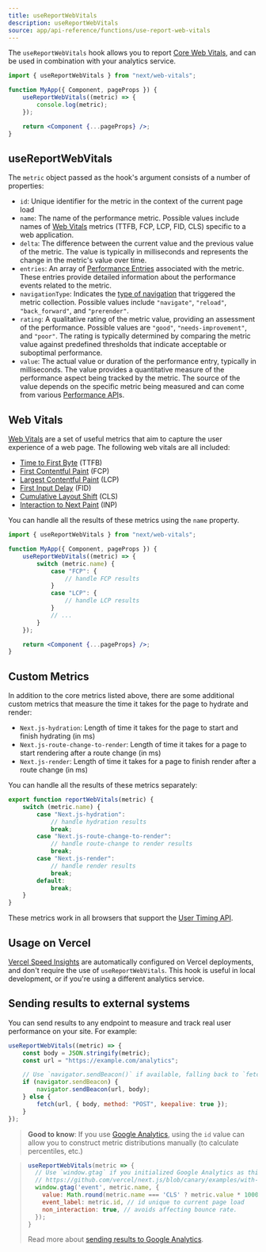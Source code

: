 ```yaml
---
title: useReportWebVitals
description: useReportWebVitals
source: app/api-reference/functions/use-report-web-vitals
---
```


The `useReportWebVitals` hook allows you to report [Core Web Vitals](https://web.dev/vitals/), and can be used in combination with your analytics service.

```jsx filename="pages/_app.js"
import { useReportWebVitals } from "next/web-vitals";

function MyApp({ Component, pageProps }) {
	useReportWebVitals((metric) => {
		console.log(metric);
	});

	return <Component {...pageProps} />;
}
```

## useReportWebVitals

The `metric` object passed as the hook's argument consists of a number of properties:

-   `id`: Unique identifier for the metric in the context of the current page load
-   `name`: The name of the performance metric. Possible values include names of [Web Vitals](#web-vitals) metrics (TTFB, FCP, LCP, FID, CLS) specific to a web application.
-   `delta`: The difference between the current value and the previous value of the metric. The value is typically in milliseconds and represents the change in the metric's value over time.
-   `entries`: An array of [Performance Entries](https://developer.mozilla.org/docs/Web/API/PerformanceEntry) associated with the metric. These entries provide detailed information about the performance events related to the metric.
-   `navigationType`: Indicates the [type of navigation](https://developer.mozilla.org/docs/Web/API/PerformanceNavigationTiming/type) that triggered the metric collection. Possible values include `"navigate"`, `"reload"`, `"back_forward"`, and `"prerender"`.
-   `rating`: A qualitative rating of the metric value, providing an assessment of the performance. Possible values are `"good"`, `"needs-improvement"`, and `"poor"`. The rating is typically determined by comparing the metric value against predefined thresholds that indicate acceptable or suboptimal performance.
-   `value`: The actual value or duration of the performance entry, typically in milliseconds. The value provides a quantitative measure of the performance aspect being tracked by the metric. The source of the value depends on the specific metric being measured and can come from various [Performance API](https://developer.mozilla.org/docs/Web/API/Performance_API)s.

## Web Vitals

[Web Vitals](https://web.dev/vitals/) are a set of useful metrics that aim to capture the user
experience of a web page. The following web vitals are all included:

-   [Time to First Byte](https://developer.mozilla.org/docs/Glossary/Time_to_first_byte) (TTFB)
-   [First Contentful Paint](https://developer.mozilla.org/docs/Glossary/First_contentful_paint) (FCP)
-   [Largest Contentful Paint](https://web.dev/lcp/) (LCP)
-   [First Input Delay](https://web.dev/fid/) (FID)
-   [Cumulative Layout Shift](https://web.dev/cls/) (CLS)
-   [Interaction to Next Paint](https://web.dev/inp/) (INP)

You can handle all the results of these metrics using the `name` property.

```jsx filename="pages/_app.js"
import { useReportWebVitals } from "next/web-vitals";

function MyApp({ Component, pageProps }) {
	useReportWebVitals((metric) => {
		switch (metric.name) {
			case "FCP": {
				// handle FCP results
			}
			case "LCP": {
				// handle LCP results
			}
			// ...
		}
	});

	return <Component {...pageProps} />;
}
```

## Custom Metrics

In addition to the core metrics listed above, there are some additional custom metrics that
measure the time it takes for the page to hydrate and render:

-   `Next.js-hydration`: Length of time it takes for the page to start and finish hydrating (in ms)
-   `Next.js-route-change-to-render`: Length of time it takes for a page to start rendering after a
    route change (in ms)
-   `Next.js-render`: Length of time it takes for a page to finish render after a route change (in ms)

You can handle all the results of these metrics separately:

```js
export function reportWebVitals(metric) {
	switch (metric.name) {
		case "Next.js-hydration":
			// handle hydration results
			break;
		case "Next.js-route-change-to-render":
			// handle route-change to render results
			break;
		case "Next.js-render":
			// handle render results
			break;
		default:
			break;
	}
}
```

These metrics work in all browsers that support the [User Timing API](https://caniuse.com/#feat=user-timing).

## Usage on Vercel

[Vercel Speed Insights](https://vercel.com/docs/concepts/speed-insights) are automatically configured on Vercel deployments, and don't require the use of `useReportWebVitals`. This hook is useful in local development, or if you're using a different analytics service.

## Sending results to external systems

You can send results to any endpoint to measure and track
real user performance on your site. For example:

```js
useReportWebVitals((metric) => {
	const body = JSON.stringify(metric);
	const url = "https://example.com/analytics";

	// Use `navigator.sendBeacon()` if available, falling back to `fetch()`.
	if (navigator.sendBeacon) {
		navigator.sendBeacon(url, body);
	} else {
		fetch(url, { body, method: "POST", keepalive: true });
	}
});
```

> **Good to know**: If you use [Google Analytics](https://analytics.google.com/analytics/web/), using the
> `id` value can allow you to construct metric distributions manually (to calculate percentiles,
> etc.)

> ```js
> useReportWebVitals(metric => {
>   // Use `window.gtag` if you initialized Google Analytics as this example:
>   // https://github.com/vercel/next.js/blob/canary/examples/with-google-analytics/pages/_app.js
>   window.gtag('event', metric.name, {
>     value: Math.round(metric.name === 'CLS' ? metric.value * 1000 : metric.value), // values must be integers
>     event_label: metric.id, // id unique to current page load
>     non_interaction: true, // avoids affecting bounce rate.
>   });
> }
> ```
>
> Read more about [sending results to Google Analytics](https://github.com/GoogleChrome/web-vitals#send-the-results-to-google-analytics).
